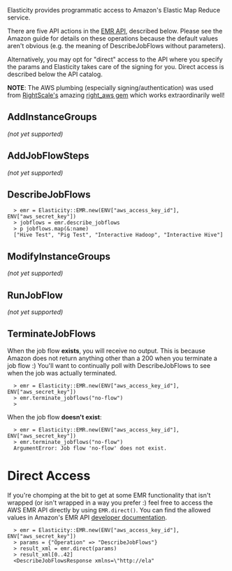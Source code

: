Elasticity provides programmatic access to Amazon's Elastic Map Reduce service.

There are five API actions in the [http://docs.amazonwebservices.com/ElasticMapReduce/latest/DeveloperGuide/index.html EMR API], described below.  Please see the Amazon guide for details on these operations because the default values aren't obvious (e.g. the meaning of DescribeJobFlows without parameters).

Alternatively, you may opt for "direct" access to the API where you specify the params and Elasticity takes care of the signing for you.  Direct access is described below the API catalog.

'''NOTE''': The AWS plumbing (especially signing/authentication) was used from [http://www.rightscale.com/ RightScale's] amazing [https://github.com/rightscale/right_aws right_aws gem] which works extraordinarily well!

== AddInstanceGroups ==

''(not yet supported)''

== AddJobFlowSteps ==

''(not yet supported)''

== DescribeJobFlows ==

<pre>
  > emr = Elasticity::EMR.new(ENV["aws_access_key_id"], ENV["aws_secret_key"])
  > jobflows = emr.describe_jobflows
  > p jobflows.map(&:name)
  ["Hive Test", "Pig Test", "Interactive Hadoop", "Interactive Hive"]
</pre>

== ModifyInstanceGroups ==

''(not yet supported)''

== RunJobFlow ==

''(not yet supported)''

== TerminateJobFlows ==

When the job flow '''exists''', you will receive no output.  This is because Amazon does not return anything other than a 200 when you terminate a job flow :)  You'll want to continually poll with DescribeJobFlows to see when the job was actually terminated.

<pre>
  > emr = Elasticity::EMR.new(ENV["aws_access_key_id"], ENV["aws_secret_key"])
  > emr.terminate_jobflows("no-flow")
  >
</pre>

When the job flow '''doesn't exist''':

<pre>
  > emr = Elasticity::EMR.new(ENV["aws_access_key_id"], ENV["aws_secret_key"])
  > emr.terminate_jobflows("no-flow")
  ArgumentError: Job flow 'no-flow' does not exist.
</pre>

= Direct Access =

If you're chomping at the bit to get at some EMR functionality that isn't wrapped (or isn't wrapped in a way you prefer :) feel free to access the AWS EMR API directly by using <code>EMR.direct()</code>.  You can find the allowed values in Amazon's EMR API [http://docs.amazonwebservices.com/ElasticMapReduce/latest/DeveloperGuide/index.html developer documentation].

<pre>
  > emr = Elasticity::EMR.new(ENV["aws_access_key_id"], ENV["aws_secret_key"])
  > params = {"Operation" => "DescribeJobFlows"}
  > result_xml = emr.direct(params)
  > result_xml[0..42]
  <DescribeJobFlowsResponse xmlns=\"http://ela"
</pre>

<!-- __NOTOC__ -->